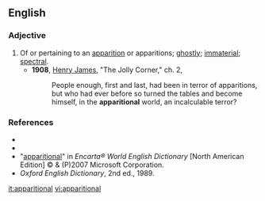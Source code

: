 ==English==

===Adjective===
{{en-adj}}

#Of or pertaining to an [[apparition]] or apparitions; [[ghostly]]; [[immaterial]]; [[spectral]].
#*'''1908''', [[w:Henry_James|Henry James]], "The Jolly Corner," ch. 2,
#*:People enough, first and last, had been in terror of apparitions, but who had ever before so turned the tables and become himself, in the '''apparitional''' world, an incalculable terror?

===References===
*{{R:Webster 1913}}
*{{R:Dictionary.com}}
*"[http://encarta.msn.com/dictionary_/apparitional.html apparitional]" in ''Encarta® World English Dictionary'' [North American Edition] © & (P)2007 Microsoft Corporation.
*''Oxford English Dictionary'', 2nd ed., 1989.

[[it:apparitional]]
[[vi:apparitional]]